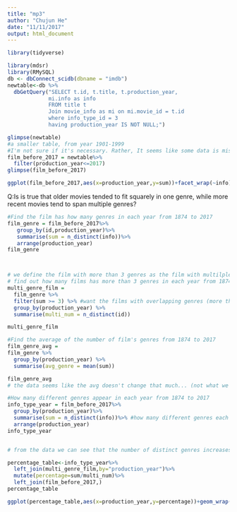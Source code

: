 ```yaml
---
title: "mp3"
author: "Chujun He"
date: "11/11/2017"
output: html_document
---
```

```r
library(tidyverse)
```


```r
library(mdsr)
library(RMySQL)
db <- dbConnect_scidb(dbname = "imdb")
newtable<-db %>%
  dbGetQuery("SELECT t.id, t.title, t.production_year,
             mi.info as info
             FROM title t
             Join movie_info as mi on mi.movie_id = t.id
             where info_type_id = 3
             having production_year IS NOT NULL;")
```

```r
glimpse(newtable)
#a smaller table, from year 1901-1999 
#I'm not sure if it's necessary. Rather, It seems like some data is missing from 2018 to 2115 maybe we should filter out this year's data
film_before_2017 = newtable%>%
  filter(production_year<=2017)
glimpse(film_before_2017)
```



```r
ggplot(film_before_2017,aes(x=production_year,y=sum))+facet_wrap(~info)
```


Q:Is is true that older movies tended to fit squarely in one genre, while more recent movies tend to span multiple genres?

```r
#Find the film has how many genres in each year from 1874 to 2017
film_genre = film_before_2017%>%
   group_by(id,production_year)%>%
   summarise(sum = n_distinct(info))%>%
   arrange(production_year)
film_genre



```

```r

```




```r
# we define the film with more than 3 genres as the film with multilple genres and 
# find out how many films has more than 3 genres in each year from 1874 to 2017
multi_genre_film = 
  film_genre %>% 
  filter(sum >= 3) %>% #want the films with overlapping genres (more than 3)
  group_by(production_year) %>% 
  summarise(multi_num = n_distinct(id))

multi_genre_film
```



```r
#Find the average of the number of film's genres from 1874 to 2017
film_genre_avg = 
film_genre %>%
  group_by(production_year) %>% 
  summarise(avg_genre = mean(sum))

film_genre_avg
# the data seems like the avg doesn't change that much... (not what we expect...)

```


```r
#How many different genres appear in each year from 1874 to 2017 
info_type_year = film_before_2017%>%
  group_by(production_year)%>%
  summarise(sum = n_distinct(info))%>% #how many different genres each year
  arrange(production_year)
info_type_year


# from the data we can see that the number of distinct genres increases by years
```

```r
percentage_table<-info_type_year%>%
  left_join(multi_genre_film,by="production_year")%>%
  mutate(percentage=sum/multi_num)%>%
  left_join(film_before_2017,)
percentage_table
```

```r
ggplot(percentage_table,aes(x=production_year,y=percentage))+geom_wrap(~)
```

